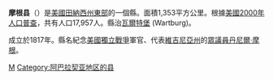 {{noteTA
|T=zh-hans:摩根县 (田纳西州);zh-hk:摩根縣 (田納西州);zh-tw:摩根郡 (田納西州);
|1=zh-hans:县;zh-hk:縣;zh-tw:郡;
}}

{{Otheruses|摩根縣|subject=美國田納西州的一個縣|other=同名的縣}}
<!--[[File:Map_of_Tennessee_highlighting_Morgan_County.svg|250px]]-->
{{Infobox U.S. County
| county = 摩根縣
| state = 田納西州
| en county = Morgan County
| en state = Tennessee
| seal = 
| seallink = 
| founded = 
| seat = [[Wartburg,_Tennessee|Wartburg]]
| largest city = [[Oliver_Springs,_Tennessee|Oliver Springs]]
| area mi = 522
| area km = 1,353
| area land mi = 522
| area land km = 1,352
| area water mi = .4
| area water km = 1
| area percentage = .07%
| census yr = 2000
| pop = 19,757
| density mi = 38
| density km = 15
| time zone = Eastern
| UTC offset = -5
| DST offset= -4
| footnotes = 
| web = 
|}}
'''摩根县'''（{{lang-en|Morgan County}}）是[[美國|美國]][[田納西州|田納西州]][[東田納西|東部]]的一個縣。面積1,353平方公里。根據[[美國2000年人口普查|美國2000年人口普查]]，共有人口17,957人。縣治[[瓦爾特堡_(田納西州)|瓦爾特堡]] (Wartburg)。

成立於1817年。縣名紀念[[美國獨立戰爭|美國獨立戰爭]]軍官、代表[[維吉尼亞州|維吉尼亞州]]的[[美國眾議院|眾議員]][[丹尼爾·摩根|丹尼爾·摩根]]。
[[Category:田納西州行政區劃|M]]
[[Category:阿巴拉契亚地区的县|Category:阿巴拉契亚地区的县]]